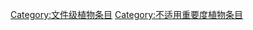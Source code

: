 {{catmore1|[[WikiProject:植物|WikiProject:植物]]}}
{{Articles by Quality|topic=植物|project=植物|format=toc}}
{{Articles by Importance|topic=植物|project=植物|format=toc}}
{{empty category}}

[[Category:文件级植物条目|Category:文件级植物条目]]
[[Category:不适用重要度植物条目|Category:不适用重要度植物条目]]